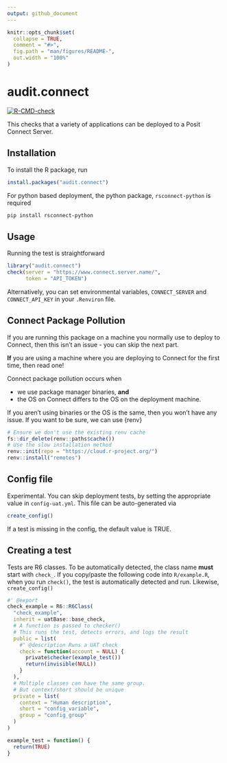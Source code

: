 ```yaml
---
output: github_document
---
```


<!-- README.md is generated from README.Rmd. Please edit that file -->

```r
knitr::opts_chunk$set(
  collapse = TRUE,
  comment = "#>",
  fig.path = "man/figures/README-",
  out.width = "100%"
)
```

# audit.connect

<!-- badges: start -->
[![R-CMD-check](https://github.com/jumpingrivers/audit.connect/actions/workflows/R-CMD-check.yaml/badge.svg)](https://github.com/jumpingrivers/audit.connect/actions/workflows/R-CMD-check.yaml)
<!-- badges: end -->

This checks that a variety of applications can be deployed to a Posit Connect Server.

## Installation

To install the R package, run

```r
install.packages("audit.connect")
```
For python based deployment, the python package, `rsconnect-python` is required

```bash
pip install rsconnect-python
```

## Usage

Running the test is straightforward

```r
library("audit.connect")
check(server = "https://www.connect.server.name/",
      token = "API_TOKEN")
```
Alternatively, you can set environmental variables, `CONNECT_SERVER` and `CONNECT_API_KEY` in your
`.Renviron` file.

## Connect Package Pollution

If you are running this package on a machine you normally use to deploy to Connect, then 
this isn't an issue - you can skip the next part.

**If** you are using a machine where you are deploying to Connect for the
first time, then read one!

Connect package pollution occurs when

 * we use package manager binaries, **and**
 * the OS on Connect differs to the OS on the deployment machine.
 
If you aren't using binaries or the OS is the same, then you won't have any issue. 
If you want to be sure, we can use {renv}

```r
# Ensure we don't use the existing renv cache
fs::dir_delete(renv::paths$cache())
# Use the slow installation method
renv::init(repo = "https://cloud.r-project.org/")
renv::install("remotes")
```


## Config file

Experimental. You can skip deployment tests, by setting the appropriate value in `config-uat.yml`.
This file can be auto-generated via

```r
create_config()
```
If a test is missing in the config, the default value is TRUE.

## Creating a test

Tests are R6 classes. To be automatically detected, the class name **must**
start with `check_`. If you copy/paste the following code into `R/example.R`,
when you run `check()`, the test is automatically detected and run.
Likewise, `create_config()`

``` r
#' @export
check_example = R6::R6Class(
  "check_example",
  inherit = uatBase::base_check,
  # A function is passed to checker()
  # This runs the test, detects errors, and logs the result
  public = list(
    #' @description Runs a UAT check
    check = function(account = NULL) {
      private$checker(example_test())
      return(invisible(NULL))
    }
  ),
  # Multiple classes can have the same group.
  # But context/short should be unique
  private = list(
    context = "Human description",
    short = "config_variable",
    group = "config_group"
  )
)

example_test = function() {
  return(TRUE)
}
```
